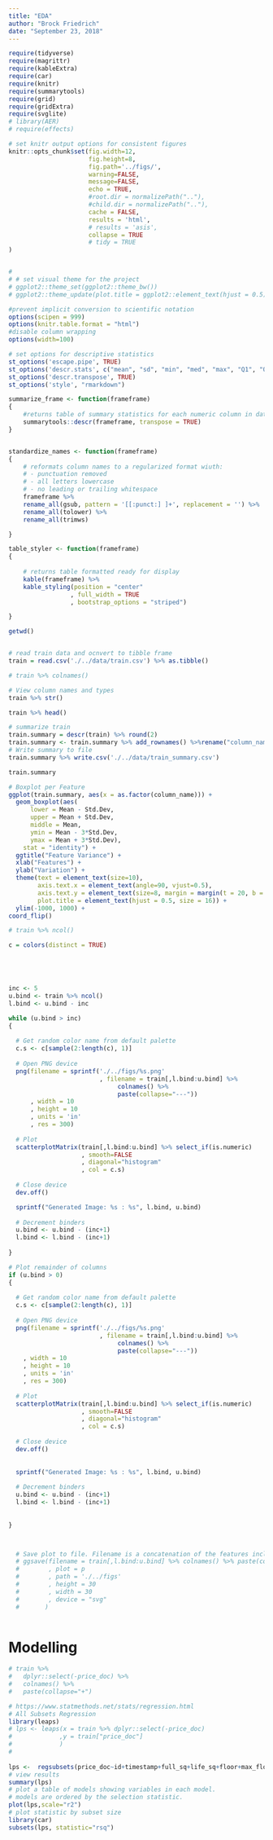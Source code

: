 ```yaml
---
title: "EDA"
author: "Brock Friedrich"
date: "September 23, 2018"
---
```


```r
require(tidyverse)
require(magrittr)
require(kableExtra)
require(car)
require(knitr)
require(summarytools)
require(grid)
require(gridExtra)
require(svglite)
# library(AER)
# require(effects)

# set knitr output options for consistent figures
knitr::opts_chunk$set(fig.width=12,
                      fig.height=8,
                      fig.path='../figs/',
                      warning=FALSE,
                      message=FALSE,
                      echo = TRUE,
                      #root.dir = normalizePath(".."),
                      #child.dir = normalizePath(".."),
                      cache = FALSE,
                      results = 'html',
                      # results = 'asis',
                      collapse = TRUE
                      # tidy = TRUE
)


# 
# # set visual theme for the project
# ggplot2::theme_set(ggplot2::theme_bw())
# ggplot2::theme_update(plot.title = ggplot2::element_text(hjust = 0.5))

#prevent implicit conversion to scientific notation
options(scipen = 999)
options(knitr.table.format = "html")
#disable column wrapping
options(width=100) 

# set options for descriptive statistics
st_options('escape.pipe', TRUE)
st_options('descr.stats', c("mean", "sd", "min", "med", "max", "Q1", "Q3", "N.Valid", "pct.valid", "iqr", "skewness", "kurtosis"))
st_options('descr.transpose', TRUE)
st_options('style', "rmarkdown")


```


```r


summarize_frame <- function(frameframe)
{
    #returns table of summary statistics for each numeric column in dataframe
    summarytools::descr(frameframe, transpose = TRUE)
}


standardize_names <- function(frameframe) 
{  
    # reformats column names to a regularized format wiuth:
    # - punctuation removed
    # - all letters lowercase
    # - no leading or trailing whitespace
    frameframe %>% 
    rename_all(gsub, pattern = '[[:punct:] ]+', replacement = '') %>%
    rename_all(tolower) %>%
    rename_all(trimws)

}

table_styler <- function(frameframe)
{
  
    # returns table formatted ready for display
    kable(frameframe) %>%
    kable_styling(position = "center"
                 , full_width = TRUE
                 , bootstrap_options = "striped")

}

```




```r

getwd()


# read train data and ocnvert to tibble frame
train = read.csv('./../data/train.csv') %>% as.tibble()

# train %>% colnames()

# View column names and types
train %>% str()

train %>% head()
```



```r

# summarize train
train.summary = descr(train) %>% round(2)
train.summary <- train.summary %>% add_rownames() %>%rename("column_name" = 1)
# Write summary to file
train.summary %>% write.csv('./../data/train_summary.csv')
```


```r



train.summary

```



```r


# Boxplot per Feature
ggplot(train.summary, aes(x = as.factor(column_name))) +
  geom_boxplot(aes(
      lower = Mean - Std.Dev, 
      upper = Mean + Std.Dev, 
      middle = Mean, 
      ymin = Mean - 3*Std.Dev, 
      ymax = Mean + 3*Std.Dev),
    stat = "identity") +
  ggtitle("Feature Variance") +
  xlab("Features") +
  ylab("Variation") +
  theme(text = element_text(size=10),
        axis.text.x = element_text(angle=90, vjust=0.5),
        axis.text.y = element_text(size=8, margin = margin(t = 20, b = 20, l = 20)),
        plot.title = element_text(hjust = 0.5, size = 16)) +
  ylim(-1000, 1000) +
coord_flip()
```



```r

# train %>% ncol()

c = colors(distinct = TRUE)





inc <- 5
u.bind <- train %>% ncol()
l.bind <- u.bind - inc

while (u.bind > inc)
{
  
  # Get random color name from default palette 
  c.s <- c[sample(2:length(c), 1)]
  
  # Open PNG device
  png(filename = sprintf('./../figs/%s.png'
                         , filename = train[,l.bind:u.bind] %>% 
                              colnames() %>% 
                              paste(collapse="---"))
      , width = 10
      , height = 10
      , units = 'in'
      , res = 300)
  
  # Plot 
  scatterplotMatrix(train[,l.bind:u.bind] %>% select_if(is.numeric)
                    , smooth=FALSE
                    , diagonal="histogram"
                    , col = c.s) 
  
  # Close device
  dev.off()

  sprintf("Generated Image: %s : %s", l.bind, u.bind)
  
  # Decrement binders
  u.bind <- u.bind - (inc+1)
  l.bind <- l.bind - (inc+1)
  
}

# Plot remainder of columns
if (u.bind > 0)
{
  
  # Get random color name from default palette 
  c.s <- c[sample(2:length(c), 1)]
  
  # Open PNG device
  png(filename = sprintf('./../figs/%s.png'
                         , filename = train[,l.bind:u.bind] %>% 
                              colnames() %>% 
                              paste(collapse="---"))
    , width = 10
    , height = 10
    , units = 'in'
    , res = 300)
  
  # Plot 
  scatterplotMatrix(train[,l.bind:u.bind] %>% select_if(is.numeric)
                    , smooth=FALSE
                    , diagonal="histogram"
                    , col = c.s) 
  
  # Close device
  dev.off()
  
  
  sprintf("Generated Image: %s : %s", l.bind, u.bind)
  
  # Decrement binders
  u.bind <- u.bind - (inc+1)
  l.bind <- l.bind - (inc+1)  
  
  
}



  # Save plot to file. Filename is a concatenation of the features included in the plot
  # ggsave(filename = train[,l.bind:u.bind] %>% colnames() %>% paste(collapse="---")
  #        , plot = p
  #        , path = './../figs'
  #        , height = 30
  #        , width = 30
  #        , device = "svg"
  #       )
  

```

# Modelling


```r
# train %>%
#   dplyr::select(-price_doc) %>% 
#   colnames() %>% 
#   paste(collapse="+")

# https://www.statmethods.net/stats/regression.html
# All Subsets Regression
library(leaps)
# lps <- leaps(x = train %>% dplyr::select(-price_doc)
#             ,y = train["price_doc"]
#             ) 
#   
  
lps <-  regsubsets(price_doc~id+timestamp+full_sq+life_sq+floor+max_floor+material+build_year+num_room+kitch_sq+state+product_type+sub_area+area_m+raion_popul+green_zone_part+indust_part+children_preschool+preschool_quota+preschool_education_centers_raion+children_school+school_quota+school_education_centers_raion+school_education_centers_top_20_raion+hospital_beds_raion+healthcare_centers_raion+university_top_20_raion+sport_objects_raion+additional_education_raion+culture_objects_top_25+culture_objects_top_25_raion+shopping_centers_raion+office_raion+thermal_power_plant_raion+incineration_raion+oil_chemistry_raion+radiation_raion+railroad_terminal_raion+big_market_raion+nuclear_reactor_raion+detention_facility_raion+full_all+male_f+female_f+young_all+young_male+young_female+work_all+work_male+work_female+ekder_all+ekder_male+ekder_female+X0_6_all+X0_6_male+X0_6_female+X7_14_all+X7_14_male+X7_14_female+X0_17_all+X0_17_male+X0_17_female+X16_29_all+X16_29_male+X16_29_female+X0_13_all+X0_13_male+X0_13_female+raion_build_count_with_material_info+build_count_block+build_count_wood+build_count_frame+build_count_brick+build_count_monolith+build_count_panel+build_count_foam+build_count_slag+build_count_mix+raion_build_count_with_builddate_info+build_count_before_1920+build_count_1921.1945+build_count_1946.1970+build_count_1971.1995+build_count_after_1995+ID_metro+metro_min_avto+metro_km_avto+metro_min_walk+metro_km_walk+kindergarten_km+school_km+park_km+green_zone_km+industrial_km+water_treatment_km+cemetery_km+incineration_km+railroad_station_walk_km+railroad_station_walk_min+ID_railroad_station_walk+railroad_station_avto_km+railroad_station_avto_min+ID_railroad_station_avto+public_transport_station_km+public_transport_station_min_walk+water_km+water_1line+mkad_km+ttk_km+sadovoe_km+bulvar_ring_km+kremlin_km+big_road1_km+ID_big_road1+big_road1_1line+big_road2_km+ID_big_road2+railroad_km+railroad_1line+zd_vokzaly_avto_km+ID_railroad_terminal+bus_terminal_avto_km+ID_bus_terminal+oil_chemistry_km+nuclear_reactor_km+radiation_km+power_transmission_line_km+thermal_power_plant_km+ts_km+big_market_km+market_shop_km+fitness_km+swim_pool_km+ice_rink_km+stadium_km+basketball_km+hospice_morgue_km+detention_facility_km+public_healthcare_km+university_km+workplaces_km+shopping_centers_km+office_km+additional_education_km+preschool_km+big_church_km+church_synagogue_km+mosque_km+theater_km+museum_km+exhibition_km+catering_km+ecology+green_part_500+prom_part_500+office_count_500+office_sqm_500+trc_count_500+trc_sqm_500+cafe_count_500+cafe_sum_500_min_price_avg+cafe_sum_500_max_price_avg+cafe_avg_price_500+cafe_count_500_na_price+cafe_count_500_price_500+cafe_count_500_price_1000+cafe_count_500_price_1500+cafe_count_500_price_2500+cafe_count_500_price_4000+cafe_count_500_price_high+big_church_count_500+church_count_500+mosque_count_500+leisure_count_500+sport_count_500+market_count_500+green_part_1000+prom_part_1000+office_count_1000+office_sqm_1000+trc_count_1000+trc_sqm_1000+cafe_count_1000+cafe_sum_1000_min_price_avg+cafe_sum_1000_max_price_avg+cafe_avg_price_1000+cafe_count_1000_na_price+cafe_count_1000_price_500+cafe_count_1000_price_1000+cafe_count_1000_price_1500+cafe_count_1000_price_2500+cafe_count_1000_price_4000+cafe_count_1000_price_high+big_church_count_1000+church_count_1000+mosque_count_1000+leisure_count_1000+sport_count_1000+market_count_1000+green_part_1500+prom_part_1500+office_count_1500+office_sqm_1500+trc_count_1500+trc_sqm_1500+cafe_count_1500+cafe_sum_1500_min_price_avg+cafe_sum_1500_max_price_avg+cafe_avg_price_1500+cafe_count_1500_na_price+cafe_count_1500_price_500+cafe_count_1500_price_1000+cafe_count_1500_price_1500+cafe_count_1500_price_2500+cafe_count_1500_price_4000+cafe_count_1500_price_high+big_church_count_1500+church_count_1500+mosque_count_1500+leisure_count_1500+sport_count_1500+market_count_1500+green_part_2000+prom_part_2000+office_count_2000+office_sqm_2000+trc_count_2000+trc_sqm_2000+cafe_count_2000+cafe_sum_2000_min_price_avg+cafe_sum_2000_max_price_avg+cafe_avg_price_2000+cafe_count_2000_na_price+cafe_count_2000_price_500+cafe_count_2000_price_1000+cafe_count_2000_price_1500+cafe_count_2000_price_2500+cafe_count_2000_price_4000+cafe_count_2000_price_high+big_church_count_2000+church_count_2000+mosque_count_2000+leisure_count_2000+sport_count_2000+market_count_2000+green_part_3000+prom_part_3000+office_count_3000+office_sqm_3000+trc_count_3000+trc_sqm_3000+cafe_count_3000+cafe_sum_3000_min_price_avg+cafe_sum_3000_max_price_avg+cafe_avg_price_3000+cafe_count_3000_na_price+cafe_count_3000_price_500+cafe_count_3000_price_1000+cafe_count_3000_price_1500+cafe_count_3000_price_2500+cafe_count_3000_price_4000+cafe_count_3000_price_high+big_church_count_3000+church_count_3000+mosque_count_3000+leisure_count_3000+sport_count_3000+market_count_3000+green_part_5000+prom_part_5000+office_count_5000+office_sqm_5000+trc_count_5000+trc_sqm_5000+cafe_count_5000+cafe_sum_5000_min_price_avg+cafe_sum_5000_max_price_avg+cafe_avg_price_5000+cafe_count_5000_na_price+cafe_count_5000_price_500+cafe_count_5000_price_1000+cafe_count_5000_price_1500+cafe_count_5000_price_2500+cafe_count_5000_price_4000+cafe_count_5000_price_high+big_church_count_5000+church_count_5000+mosque_count_5000+leisure_count_5000+sport_count_5000+market_count_5000,data=train,nbest=10)
# view results 
summary(lps)
# plot a table of models showing variables in each model.
# models are ordered by the selection statistic.
plot(lps,scale="r2")
# plot statistic by subset size 
library(car)
subsets(lps, statistic="rsq")

```

```r

```






